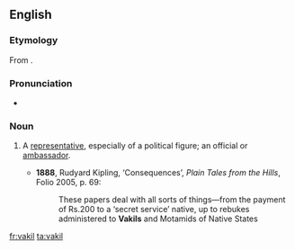 ==English==

===Etymology===
From {{etyl|ur|en}} {{term|وكيل|tr=wakil|lang=ur}}.

===Pronunciation===
* {{IPA|/vəˈkiːl/}}

===Noun===
{{en-noun}}

# {{context|India|lang=en}} A [[representative]], especially of a political figure; an official or [[ambassador]].
#* '''1888''', Rudyard Kipling, ‘Consequences’, ''Plain Tales from the Hills'', Folio 2005, p. 69:
#*: These papers deal with all sorts of things—from the payment of Rs.200 to a ‘secret service’ native, up to rebukes administered to '''Vakils''' and Motamids of Native States

[[fr:vakil]]
[[ta:vakil]]